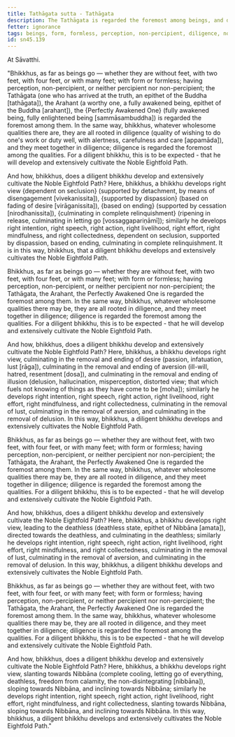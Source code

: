 ```yaml
---
title: Tathāgata sutta - Tathāgata
description: The Tathāgata is regarded the foremost among beings, and diligence is regarded the foremost among qualities.
fetter: ignorance
tags: beings, form, formless, perception, non-percipient, diligence, noble eightfold path, right view, right intention, right speech, right action, right livelihood, right effort, right mindfulness, right collectedness, Nibbāna, deathless, sn, sn45-56, sn45
id: sn45.139
---
```


At Sāvatthi.

"Bhikkhus, as far as beings go — whether they are without feet, with two feet, with four feet, or with many feet; with form or formless; having perception, non-percipient, or neither percipient nor non-percipient; the Tathāgata (one who has arrived at the truth, an epithet of the Buddha [tathāgata]), the Arahant (a worthy one, a fully awakened being, epithet of the Buddha [arahant]), the \{Perfectly Awakened One} (fully awakened being, fully enlightened being [sammāsambuddha]) is regarded the foremost among them. In the same way, bhikkhus, whatever wholesome qualities there are, they are all rooted in diligence (quality of wishing to do one's work or duty well, with alertness, carefulness and care [appamāda]), and they meet together in diligence; diligence is regarded the foremost among the qualities. For a diligent bhikkhu, this is to be expected - that he will develop and extensively cultivate the Noble Eightfold Path.

And how, bhikkhus, does a diligent bhikkhu develop and extensively cultivate the Noble Eightfold Path? Here, bhikkhus, a bhikkhu develops right view \{dependent on seclusion} (supported by detachment, by means of disengagement [vivekanissita]), \{supported by dispassion} (based on fading of desire [virāganissita]), \{based on ending} (supported by cessation [nirodhanissita]), \{culminating in complete relinquishment} (ripening in release, culminating in letting go [vossaggapariṇāmī]); similarly he develops right intention, right speech, right action, right livelihood, right effort, right mindfulness, and right collectedness, dependent on seclusion, supported by dispassion, based on ending, culminating in complete relinquishment. It is in this way, bhikkhus, that a diligent bhikkhu develops and extensively cultivates the Noble Eightfold Path.

Bhikkhus, as far as beings go — whether they are without feet, with two feet, with four feet, or with many feet; with form or formless; having perception, non-percipient, or neither percipient nor non-percipient; the Tathāgata, the Arahant, the Perfectly Awakened One is regarded the foremost among them. In the same way, bhikkhus, whatever wholesome qualities there may be, they are all rooted in diligence, and they meet together in diligence; diligence is regarded the foremost among the qualities. For a diligent bhikkhu, this is to be expected - that he will develop and extensively cultivate the Noble Eightfold Path.

And how, bhikkhus, does a diligent bhikkhu develop and extensively cultivate the Noble Eightfold Path? Here, bhikkhus, a bhikkhu develops right view, culminating in the removal and ending of desire (passion, infatuation, lust [rāga]), culminating in the removal and ending of aversion (ill-will, hatred, resentment [dosa]), and culminating in the removal and ending of illusion (delusion, hallucination, misperception, distorted view; that which fuels not knowing of things as they have come to be [moha]); similarly he develops right intention, right speech, right action, right livelihood, right effort, right mindfulness, and right collectedness, culminating in the removal of lust, culminating in the removal of aversion, and culminating in the removal of delusion. In this way, bhikkhus, a diligent bhikkhu develops and extensively cultivates the Noble Eightfold Path.

Bhikkhus, as far as beings go — whether they are without feet, with two feet, with four feet, or with many feet; with form or formless; having perception, non-percipient, or neither percipient nor non-percipient; the Tathāgata, the Arahant, the Perfectly Awakened One is regarded the foremost among them. In the same way, bhikkhus, whatever wholesome qualities there may be, they are all rooted in diligence, and they meet together in diligence; diligence is regarded the foremost among the qualities. For a diligent bhikkhu, this is to be expected - that he will develop and extensively cultivate the Noble Eightfold Path.

And how, bhikkhus, does a diligent bhikkhu develop and extensively cultivate the Noble Eightfold Path? Here, bhikkhus, a bhikkhu develops right view, leading to the deathless (deathless state, epithet of Nibbāna [amata]), directed towards the deathless, and culminating in the deathless; similarly he develops right intention, right speech, right action, right livelihood, right effort, right mindfulness, and right collectedness, culminating in the removal of lust, culminating in the removal of aversion, and culminating in the removal of delusion. In this way, bhikkhus, a diligent bhikkhu develops and extensively cultivates the Noble Eightfold Path.

Bhikkhus, as far as beings go — whether they are without feet, with two feet, with four feet, or with many feet; with form or formless; having perception, non-percipient, or neither percipient nor non-percipient; the Tathāgata, the Arahant, the Perfectly Awakened One is regarded the foremost among them. In the same way, bhikkhus, whatever wholesome qualities there may be, they are all rooted in diligence, and they meet together in diligence; diligence is regarded the foremost among the qualities. For a diligent bhikkhu, this is to be expected - that he will develop and extensively cultivate the Noble Eightfold Path.

And how, bhikkhus, does a diligent bhikkhu develop and extensively cultivate the Noble Eightfold Path? Here, bhikkhus, a bhikkhu develops right view, slanting towards Nibbāna (complete cooling, letting go of everything, deathless, freedom from calamity, the non-disintegrating [nibbāna]), sloping towards Nibbāna, and inclining towards Nibbāna; similarly he develops right intention, right speech, right action, right livelihood, right effort, right mindfulness, and right collectedness, slanting towards Nibbāna, sloping towards Nibbāna, and inclining towards Nibbāna. In this way, bhikkhus, a diligent bhikkhu develops and extensively cultivates the Noble Eightfold Path."